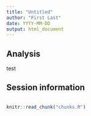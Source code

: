 ```yaml
---
title: "Untitled"
author: "First Last"
date: YYYY-MM-DD
output: html_document
---
```




<!-- Add your analysis here -->
## Analysis
test

## Session information

<!-- Insert the session information into the document -->
```r
```
<!-- The file analysis/chunks.R contains chunks that define default settings
shared across the workflowr files. -->
```r
knitr::read_chunk("chunks.R")
```

<!-- Update knitr chunk options -->
```r
```

<!-- Insert the date the file was last updated -->
```r
```

<!-- Insert the code version (Git commit SHA1) if Git repository exists and R
 package git2r is installed -->
```r
```
